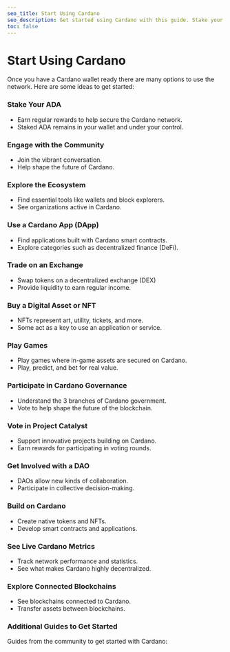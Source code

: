```yaml
---
seo_title: Start Using Cardano
seo_description: Get started using Cardano with this guide. Stake your ADA, make transactions, explore DApps, trade NFTs and tokens, delegate to a dRep, and more.
toc: false
---
```



# Start Using Cardano

Once you have a Cardano wallet ready there are many options to use the network. Here are some ideas to get started:

### Stake Your ADA

- Earn regular rewards to help secure the Cardano network.
- Staked ADA remains in your wallet and under your control.

### Engage with the Community

- Join the vibrant conversation.
- Help shape the future of Cardano.

### Explore the Ecosystem

- Find essential tools like wallets and block explorers.
- See organizations active in Cardano.

### Use a Cardano App (DApp)

- Find applications built with Cardano smart contracts.
- Explore categories such as decentralized finance (DeFi).

### Trade on an Exchange

- Swap tokens on a decentralized exchange (DEX)
- Provide liquidity to earn regular income.

### Buy a Digital Asset or NFT

- NFTs represent art, utility, tickets, and more.
- Some act as a key to use an application or service.

### Play Games

- Play games where in-game assets are secured on Cardano.
- Play, predict, and bet for real value.

### Participate in Cardano Governance

- Understand the 3 branches of Cardano government.
- Vote to help shape the future of the blockchain.

### Vote in Project Catalyst

- Support innovative projects building on Cardano.
- Earn rewards for participating in voting rounds.

### Get Involved with a DAO

- DAOs allow new kinds of collaboration.
- Participate in collective decision-making.

### Build on Cardano

- Create native tokens and NFTs.
- Develop smart contracts and applications.

### See Live Cardano Metrics

- Track network performance and statistics.
- See what makes Cardano highly decentralized.

### Explore Connected Blockchains

- See blockchains connected to Cardano.
- Transfer assets between blockchains.

### Additional Guides to Get Started

Guides from the community to get started with Cardano:

<DefaultDataTable projects={builders} filterBy="cardano_guide" />
